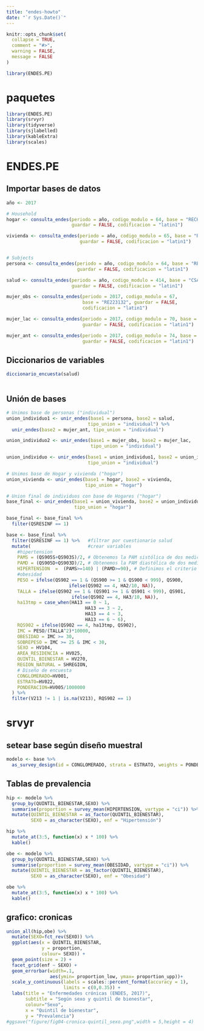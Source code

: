 ```yaml
---
title: "endes-howto"
date: "`r Sys.Date()`"
---
```


```r
knitr::opts_chunk$set(
  collapse = TRUE,
  comment = "#>",
  warning = FALSE,
  message = FALSE
)
```

```r
library(ENDES.PE)
```


# paquetes

```r
library(ENDES.PE)
library(srvyr)
library(tidyverse)
library(sjlabelled)
library(kableExtra)
library(scales)
```

# ENDES.PE

## Importar bases de datos

```r
año <- 2017

# Household
hogar <- consulta_endes(periodo = año, codigo_modulo = 64, base = "RECH0", 
                        guardar = FALSE, codificacion = "latin1") 

vivienda <- consulta_endes(periodo = año, codigo_modulo = 65, base = "RECH23",
                           guardar = FALSE, codificacion = "latin1")


# Subjects
persona <- consulta_endes(periodo = año, codigo_modulo = 64, base = "RECH1", 
                          guardar = FALSE, codificacion = "latin1")

salud <- consulta_endes(periodo = año, codigo_modulo = 414, base = "CSALUD01",
                        guardar = FALSE, codificacion = "latin1")

mujer_obs <- consulta_endes(periodo = 2017, codigo_modulo = 67, 
                            base = "RE223132", guardar = FALSE,
                            codificacion = "latin1")

mujer_lac <- consulta_endes(periodo = 2017, codigo_modulo = 70, base = "REC42",
                            guardar = FALSE, codificacion = "latin1")

mujer_ant <- consulta_endes(periodo = 2017, codigo_modulo = 74, base = "RECH5",
                            guardar = FALSE, codificacion = "latin1")
```

## Diccionarios de variables

```r
diccionario_encuesta(salud)
  
```

## Unión de bases

```r
# Unimos base de personas ("individual")
union_individuo1 <- unir_endes(base1 = persona, base2 = salud, 
                              tipo_union = "individual") %>% 
  unir_endes(base2 = mujer_ant, tipo_union = "individual")

union_individuo2 <- unir_endes(base1 = mujer_obs, base2 = mujer_lac,
                               tipo_union = "individual")

union_individuo <- unir_endes(base1 = union_individuo1, base2 = union_individuo2,
                              tipo_union = "individual")

# Unimos base de Hogar y vivienda ("hogar") 
union_vivienda <- unir_endes(base1 = hogar, base2 = vivienda, 
                             tipo_union = "hogar") 

# Union final de individuos con base de Hogares ("hogar")
base_final <- unir_endes(base1 = union_vivienda, base2 = union_individuo,
                         tipo_union = "hogar")

```


```r
base_final <- base_final %>% 
  filter(QSRESINF == 1)

base <- base_final %>% 
  filter(QSRESINF == 1) %>%   #filtrar por cuestionario salud
  mutate(                     #crear variables
    #hipertension
    PAMS = (QS905S+QS903S)/2, # Obtenemos la PAM sistólica de dos mediciones
    PAMD = (QS905D+QS903D)/2, # Obtenemos la PAM diastólica de dos mediciones
    HIPERTENSION  =  (PAMS>=140) | (PAMD>=90), # Definimos el criterio de HTA
    #obesidad
    PESO = ifelse(QS902 == 1 & (QS900 >= 1 & QS900 < 999), QS900,
                       ifelse(QS902 == 4, HA2/10, NA)),
    TALLA = ifelse(QS902 == 1 & (QS901 >= 1 & QS901 < 999), QS901,
                        ifelse(QS902 == 4, HA3/10, NA)),
    ha13tmp = case_when(HA13 == 0 ~ 1,
                             HA13 == 3 ~ 2,
                             HA13 == 4 ~ 3,
                             HA13 == 6 ~ 6),
    RQS902 = ifelse(QS902 == 4, ha13tmp, QS902),
    IMC = PESO/(TALLA^2)*10000,
    OBESIDAD = IMC >= 30, 
    SOBREPESO = IMC >= 25 & IMC < 30,
    SEXO = HV104,
    AREA_RESIDENCIA = HV025, 
    QUINTIL_BIENESTAR = HV270, 
    REGION_NATURAL = SHREGION,
    # Diseño de encuesta
    CONGLOMERADO=HV001,
    ESTRATO=HV022,
    PONDERACION=HV005/1000000
  ) %>% 
  filter(V213 != 1 | is.na(V213), RQS902 == 1)
```

# srvyr

## setear base según diseño muestral

```r
modelo <- base %>% 
  as_survey_design(id = CONGLOMERADO, strata = ESTRATO, weights = PONDERACION)

```

## Tablas de prevalencia

```r

hip <- modelo %>%  
  group_by(QUINTIL_BIENESTAR,SEXO) %>% 
  summarise(proportion = survey_mean(HIPERTENSION, vartype = "ci")) %>% 
  mutate(QUINTIL_BIENESTAR = as_factor(QUINTIL_BIENESTAR),
         SEXO = as_character(SEXO), enf = "Hipertensión")

hip %>%  
  mutate_at(3:5, function(x) x * 100) %>% 
  kable()
```

```r
obe <- modelo %>%  
  group_by(QUINTIL_BIENESTAR,SEXO) %>% 
  summarise(proportion = survey_mean(OBESIDAD, vartype = "ci")) %>% 
  mutate(QUINTIL_BIENESTAR = as_factor(QUINTIL_BIENESTAR),
         SEXO = as_character(SEXO), enf = "Obesidad") 

obe %>% 
  mutate_at(3:5, function(x) x * 100) %>%
  kable()
```

## grafico: cronicas

```r
union_all(hip,obe) %>% 
  mutate(SEXO=fct_rev(SEXO)) %>% 
  ggplot(aes(x = QUINTIL_BIENESTAR,
             y = proportion,
             colour= SEXO)) +
  geom_point(size = 2) +
  facet_grid(enf ~ SEXO) +
  geom_errorbar(width=.1, 
                aes(ymin= proportion_low, ymax= proportion_upp))+
  scale_y_continuous(labels = scales::percent_format(accuracy = 1), 
                     limits = c(0,0.35)) +
  labs(title = "Enfermedades crónicas (ENDES, 2017)",
       subtitle = "Según sexo y quintil de bienestar",
       colour="Sexo",
       x = "Quintil de bienestar", 
       y = "Prevalencia")
#ggsave("figure/fig04-cronica-quintil_sexo.png",width = 5,height = 4)
```

